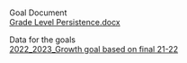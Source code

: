 \
Goal Document\
[Grade Level Persistence.docx](https://ideapublicschoolsorg-my.sharepoint.com/:w:/g/personal/mishan_jensen_ideapublicschools_org/ETnJsFbyEOZLtXg5lsGu7wQBPSsnkZEttTK-GW_nvMi-EQ?e=PnXxCg&ovuser=02f61eb0-8f78-48cf-beec-40296abdf806%2CEdison.Coronado%40ideapublicschools.org&clickparams=eyJBcHBOYW1lIjoiVGVhbXMtRGVza3RvcCIsIkFwcFZlcnNpb24iOiIyNy8yMzA5MjkxMTIwOCIsIkhhc0ZlZGVyYXRlZFVzZXIiOmZhbHNlfQ%3D%3D)\

Data for the goals\
[2022_2023_Growth goal based on final 21-22](https://ideapublicschoolsorg-my.sharepoint.com/:x:/g/personal/mishan_jensen_ideapublicschools_org/EQ20zfMKWU9GmKlBUepoAJQBEuJ1ri68eYnF7yxATmNzVg?e=zpgxSB)
